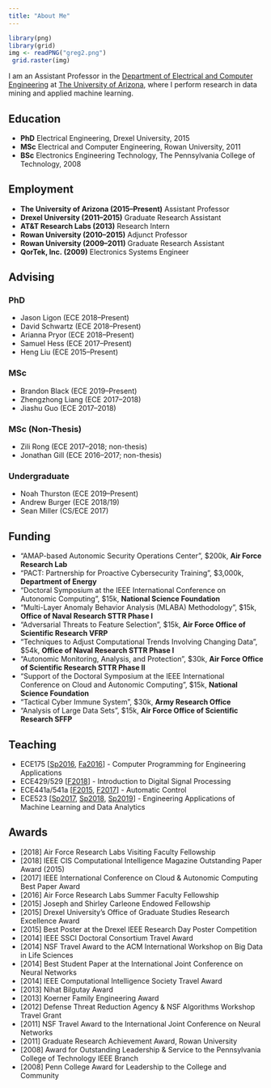 ```yaml
---
title: "About Me"
---
```


```r
library(png)
library(grid)
img <- readPNG("greg2.png")
 grid.raster(img)
```

I am an Assistant Professor in the [Department of Electrical and Computer Engineering](http://www.ece.arizona.edu/) at [The University of Arizona](http://www.arizona.edu/), where I perform research in data mining and applied machine learning. 





## Education 
- __PhD__ Electrical Engineering, Drexel University, 2015
- __MSc__ Electrical and Computer Engineering, Rowan University, 2011
- __BSc__ Electronics Engineering Technology, The Pennsylvania College of Technology, 2008

## Employment  
- __The University of Arizona (2015--Present)__ Assistant Professor
- __Drexel University (2011--2015)__ Graduate Research Assistant 
- __AT&T Research Labs (2013)__ Research Intern 
- __Rowan University (2010--2015)__ Adjunct Professor
- __Rowan University (2009--2011)__ Graduate Research Assistant
- __QorTek, Inc. (2009)__ Electronics Systems Engineer 

## Advising   

### PhD  
- Jason Ligon (ECE 2018--Present)
- David Schwartz (ECE 2018--Present)
- Arianna Pryor (ECE 2018--Present)
- Samuel Hess (ECE 2017--Present)
- Heng Liu (ECE 2015--Present)

### MSc  
- Brandon Black (ECE 2019--Present)
- Zhengzhong Liang (ECE 2017--2018)
- Jiashu Guo (ECE 2017--2018)

### MSc (Non-Thesis) 
- Zili Rong (ECE 2017--2018; non-thesis)
- Jonathan Gill (ECE 2016--2017; non-thesis) 



### Undergraduate
- Noah Thurston (ECE 2019--Present)
- Andrew Burger (ECE 2018/19)
- Sean Miller (CS/ECE 2017)


## Funding 
- "AMAP-based Autonomic Security Operations Center", $200k, __Air Force Research Lab__ 
- "PACT: Partnership for Proactive Cybersecurity Training", $3,000k, __Department of Energy__ 
- "Doctoral Symposium at the IEEE International Conference on Autonomic Computing", $15k, __National Science Foundation__ 
- "Multi-Layer Anomaly Behavior Analysis (MLABA) Methodology", $15k, __Office of Naval Research STTR Phase I__ 
- "Adversarial Threats to Feature Selection", $15k, __Air Force Office of Scientific Research VFRP__ 
- "Techniques to Adjust Computational Trends Involving Changing Data", $54k, __Office of Naval Research STTR Phase I__ 
- "Autonomic Monitoring, Analysis, and Protection", $30k,  __Air Force Office of Scientific Research STTR Phase II__ 
- "Support of the Doctoral Symposium at the IEEE International Conference on Cloud and Autonomic Computing", $15k, __National Science Foundation__ 
- "Tactical Cyber Immune System", $30k,  __Army Research Office__ 
- "Analysis of Large Data Sets", $15k,  __Air Force Office of Scientific Research SFFP__ 


## Teaching 
- ECE175 [[Sp2016](syllabus/ece175_sp2016.pdf){target="_blank"}, [Fa2016](syllabus/ece175_fa2016.pdf){target="_blank"}] - Computer Programming for Engineering Applications 
- ECE429/529 [[F2018](syllabus/ece429529_fa2018.pdf){target="_blank"}] - Introduction to Digital Signal Processing
- ECE441a/541a [[F2015](syllabus/ece441541_fa2015.pdf){target="_blank"}, [F2017](syllabus/ece441541_fa2017.pdf){target="_blank"}] - Automatic Control
- ECE523 [[Sp2017](syllabus/ece523_sp2017.pdf){target="_blank"}, [Sp2018](syllabus/ece523_sp2018.pdf){target="_blank"}, [Sp2019](syllabus/ece523_sp2019.pdf){target="_blank"}] - Engineering Applications of Machine Learning and Data Analytics

## Awards 
- [2018] Air Force Research Labs Visiting Faculty Fellowship 
- [2018] IEEE CIS Computational Intelligence Magazine Outstanding Paper Award (2015)
- [2017] IEEE International Conference on Cloud & Autonomic Computing Best Paper Award
- [2016] Air Force Research Labs Summer Faculty Fellowship
- [2015] Joseph and Shirley Carleone Endowed Fellowship
- [2015] Drexel University's Office of Graduate Studies Research Excellence Award
- [2015] Best Poster at the Drexel IEEE Research Day Poster Competition
- [2014] IEEE SSCI Doctoral Consortium Travel Award
- [2014] NSF Travel Award to the ACM International Workshop on Big Data in Life Sciences
- [2014] Best Student Paper at the International Joint Conference on Neural Networks
- [2014] IEEE Computational Intelligence Society Travel Award
- [2013] Nihat Bilgutay  Award
- [2013] Koerner Family Engineering  Award
- [2012] Defense Threat Reduction Agency & NSF Algorithms Workshop Travel Grant
- [2011] NSF Travel Award to the International Joint Conference on Neural Networks
- [2011] Graduate Research Achievement Award, Rowan University
- [2008] Award for Outstanding Leadership & Service to the Pennsylvania College of Technology IEEE Branch
- [2008] Penn College Award for Leadership to the College and Community




